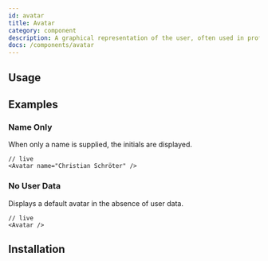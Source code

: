 ```yaml
---
id: avatar
title: Avatar
category: component
description: A graphical representation of the user, often used in profile sections.
docs: /components/avatar
---
```


## Usage

<ComponentPlayground />

## Examples

### Name Only

When only a name is supplied, the initials are displayed.

```tsx
// live
<Avatar name="Christian Schröter" />
```

### No User Data

Displays a default avatar in the absence of user data.

```tsx
// live
<Avatar />
```

## Installation

<InstallationGuide />

